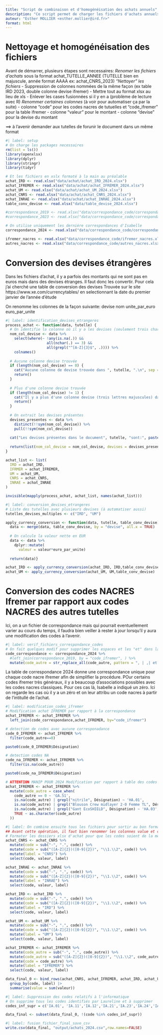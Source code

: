 ```yaml
---
title: "Script de combinaison et d'homogénéisation des achats annuels"
description: "Ce script permet de charger les fichiers d'achats annuels des différentes tutelles, de les combiner et de les homogénéiser dans un seul fichier au format requis par le Lab 1.5."
auteur: "Esther MOLLIER <esther.mollier@ird.fr>"
format: html
---
```


# Nettoyage et homogénéisation des fichiers 

Avant de démarrer, plusieurs étapes sont necessaires: 
*Renomer les fichiers d'achats* sous la format achat_TUTELLE_ANNEE (TUTELLE bien en majuscule, année format AAAA ex: achat_CNRS_2023)
*"Nettoyer" les fichiers*
- Suppression de colonnes nommées de la même façon (ex table IRD 2023, double colonne devise ifremer)
- Mettre tout au format xlsx au lieu de xls 
- Enlever les cases fusionnées si il y en a (problème de lecture avec R)
*Renommer certaines colonnes* (à voir pour automatiser ça par la suite)
- colonne "code" pour les codes nacres de tutuelles et "code_ifremer" pour la table ifremer
- colonne "valeur" pour le montant 
- colonne "devise" pour la devise du montant

==> à l'avenir demander aux tutelles de forunir le document dans un même format 

```r
#| label: setup
# On charge les packages necessaires
rm(list = ls())
library(openxlsx)
library(dplyr)
library(stringr)
library(tidyr)

# Et les fichiers en xslx formaté à la main au préalable 
achat_IRD <- read.xlsx("data/achat/achat_IRD_2024.xlsx")
achat_IFREMER <- read.xlsx("data/achat/achat_IFREMER_2024.xlsx")
achat_UM <- read.xlsx("data/achat/achat_UM_2024.xlsx")
achat_CNRS <- read.xlsx("data/achat/achat_CNRS_2024.xlsx")
achat_INRAE <- read.xlsx("data/achat/achat_INRAE_2024.xlsx")
table_conv_devise <- read.xlsx("data/table_devise_2024.xlsx")

#correspondance_2019 <- read.xlsx("data/correspondance_code/correspondance_2019.xlsx")
#correspondance_2023 <- read.xlsx("data/correspondance_code/correspondance_2023.xlsx")

# On utilise uniquement les dernière correspondances d'Isabelle 
correspondance_2024 <- read.xlsx("data/correspondance_code/correspondance_2024.xlsx")

ifremer_nacres <- read.xlsx("data/correspondance_code/ifremer_nacres.xlsx")
autres_nacres <- read.xlsx("data/correspondance_code/autres_nacres.xlsx")
```

# Conversion des devises étrangères

Dans les fichiers d'achat, il y a parfois des montants qui ne sont pas en euros mais dans des devises étranges. Il faut donc les convertir. Pour cela j'ai cherché une table de conversion des devises 
Trouvée sur le site https://www.xe.com/currencytables/ en selectionnant la date du premier janvier de l'année d'étude

On renomme les colonnes de la façon suivante: devise	nom	unite_par_euro	euro_par_unite

```r
#| label: identification_devises_etrangeres
process_achat <- function(data, tutelle) {
  # On identifie la colonne où il y a les devises (seulement trois characters) afin de la renommer
  nom_col_devise <- data %>%
    select(where(~ !any(is.na(.)) && 
                   all(nchar(.) == 3) && 
                   all(grepl("^[A-Z]{3}$", .)))) %>%
    colnames()
  
  # Aucune colonne devise trouvée
  if (length(nom_col_devise) == 0) {
    cat("Aucune colonne de devise trouvée dans ", tutelle, ".\n", sep = "")
    return()
  }
  
  # Plus d'une colonne devise trouvée
  if (length(nom_col_devise) != 1) {
    cat("Il y a plus d'une colonne devise (trois lettres majuscules) dans le fichier ", tutelle, ". Supprimer la ou les colonnes inutiles parmi ", paste (nom_col_devise, sep=","), "et recommencer.", ".\n", sep = "")
    return()
  }
  
  # On extrait les devises présentes
  devises_presentes <- data %>%
    distinct(!!sym(nom_col_devise)) %>%
    pull(!!sym(nom_col_devise))
  
  cat("Les devises présentes dans le document", tutelle, "sont:", paste(devises_presentes, collapse = ", "), "\n")
  
  return(list(nom_col_devise = nom_col_devise, devises = devises_presentes))
}

achat_list <- list(
  IRD = achat_IRD,
  IFRMER = achat_IFREMER,
  UM = achat_UM, 
  CNRS = achat_CNRS,
  INRAE = achat_INRAE
)

invisible(mapply(process_achat, achat_list, names(achat_list)))

```

```r
#| label: conversion_devises_etrangeres
# Liste des tutelles avec plusieurs devises (à automatiser aussi)
tutelles_devises_multiples <- c("IRD", "UM")

apply_currency_conversion <- function(data, tutelle, table_conv_devise) {
  data <- merge(data, table_conv_devise, by = "devise", all.x = TRUE)
  
  # On calcule la valeur nette en EUR
  data <- data %>%
    dplyr::mutate(
      valeur = valeur*euro_par_unite)
  
  return(data)}

achat_IRD <- apply_currency_conversion(achat_IRD, IRD,table_conv_devise)
achat_UM <- apply_currency_conversion(achat_UM, UM,table_conv_devise)
```

# Conversion des codes NACRES Ifremer par rapport aux codes NACRES des autres tutelles

Ici, on a un fichier de correspondance mais qui pourrait eventuellement varier au cours du temps, il faudra bien veiller à rester à jour lorsqu'il y aura une modification des codes à l'avenir. 

```r
#| label: verif_fichiers_correspondance_codes
# On fait quelques modif pour supprimer les espaces et les "et" dans la table
code_correspondance <- correspondance_2024 %>%
  #left_join(correspondance_2019, by = "code_ifremer", ) %>%
  mutate(code_autre = str_replace_all(code_autre, pattern = ", | ,| et ", replacement = ","))

```

La table de correspondance 2024 donne une correspondance unique pour chaque code nacre ifremer afin de simplifier la procédure. POur certains codes ifremer très généraux, il y a beaucoup d'associations possibles avec les codes nacres classiques. Pour ces cas là, Isabelle a indiqué un zéro. Ici on regarde les cas où il y a un zéro et on leur attribu un code nacres à partir de l'intitullé de l'achat.

```r
#| label: modification_codes_ifremer
# Modification achat IFREMER par rapport à la correspondance
achat_IFREMER <- achat_IFREMER %>%
  left_join(code_correspondance,achat_IFREMER, by="code_ifremer")

# detection de codes avec aucune corresponadance 
code_0_IFREMER <- achat_IFREMER %>%
  filter(code_autre==0)

paste0(code_0_IFREMER$Désignation)

# detection codes NA
code_na_IFREMER <- achat_IFREMER %>%
  filter(is.na(code_autre))

paste0(code_na_IFREMER$Désignation)

# ATTENTION MANIP POUR 2024 Modification par rapport à table des codes NACRES 
achat_IFREMER <- achat_IFREMER %>%
  mutate(code_autre = case_when(
    code_autre == 0 ~ 'GA.51',
    is.na(code_autre) | grepl("nitrile", Désignation) ~ 'HA.01',
    is.na(code_autre) | grepl("Blouson Crew midlayer 2-0 Femme TL", Désignation) ~ 'HA.04',
    is.na(code_autre) | grepl("Gant EcoSHIELD", Désignation) ~ 'HA.03',
    TRUE ~ as.character(code_autre)
  ))
```


```r
#| label: On combine ensuite tous les fichiers pour sortir au bon format
## Avant cette opération, il faut bien renommer les colonnes value et code/code_ifremer(à automatiser après)
# Formater les dossiers xlsx d'achat pour que les codes soient de la même forme (LETTRELETTRE.CHIFFRECHIFFRE)
achat_CNRS <- achat_CNRS %>%
  mutate(code = sub("-", ".", code)) %>%
  mutate(code = sub("([A-Z]{2})([0-9]{2})", "\\1.\\2", code)) %>%
  mutate(label = "CNRS") %>%
  select(code, valeur, label)

achat_INRAE <- achat_INRAE %>%
  mutate(code = sub("-", ".", code)) %>%
  mutate(code = sub("([A-Z]{2})([0-9]{2})", "\\1.\\2", code)) %>%
  mutate(label = "INRAE") %>%
  select(code, valeur, label)

achat_IRD <- achat_IRD %>%
  mutate(code = sub("-", ".", code)) %>%
  mutate(code = sub("([A-Z]{2})([0-9]{2})", "\\1.\\2", code)) %>%
  mutate(label = "IRD") %>%
  select(code, valeur, label)

achat_UM <- achat_UM %>%
  mutate(code = sub("-", ".", code)) %>%
  mutate(code = sub("([A-Z]{2})([0-9]{2})", "\\1.\\2", code)) %>%
  mutate(label = "UM") %>%
  select(code, valeur, label)

achat_IFREMER <- achat_IFREMER %>%
  mutate(code_autre = sub("-", ".", code_autre)) %>%
  mutate(code_autre = sub("([A-Z]{2})([0-9]{2})", "\\1.\\2", code_autre)) %>%
  mutate(code = code_autre) %>%
  mutate(label = "IFREMER") %>%
  select(code, valeur, label)

data_final_0 <- bind_rows(achat_CNRS, achat_IFREMER, achat_IRD, achat_UM) |> 
  group_by(code, label) |> 
  summarise(value = sum(valeur))
```

```r
#| label: Suppression des codes relatifs à l'informatique
# On supprime tous les codes identifiés par Laureline et à supprimer 
codes_inf_supr = c('IA.01', 'IA.11','IA.12','IA.21','IA.23','IA.24','IA.25','IA.31','IA.32','IA.33','IA.34','IA.41','IA.42','IA.43','IA.44','IA.45','IE.01','IE.02','IE.21','IE.22','IE.31','IE.32','IE.33','IE.35','IG.01','IG.02','IG.03','IG.04')

data_final <- subset(data_final_0, !(code %in% codes_inf_supr)) 
```


```r
#| label: fusion_fichier_final_save_csv
write.csv(data_final, "output/achats_2024.csv",row.names=FALSE)
```







